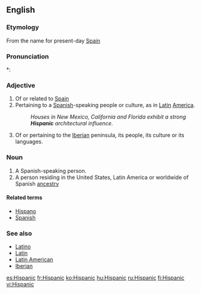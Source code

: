 ==English==

===Etymology===
From {{term|Hispania}} the {{etyl|la}} name for present-day [[Spain]]

===Pronunciation===
*: {{rhymes|ænɪk}}

===Adjective===
{{en-adj}}

# Of or related to [[Spain]]
# Pertaining to a [[Spanish]]-speaking people or culture, as in [[Latin]] [[America]].
#: ''Houses in New Mexico, California and Florida exhibit a strong '''Hispanic''' architectural influence.''
# {{context|historical}} Of or pertaining to the [[Iberia]]n peninsula, its people, its culture or its languages.

===Noun===
{{en-noun}}

# A Spanish-speaking person.
# A person residing in the United States, Latin America or worldwide of Spanish [[ancestry]]

====Related terms====
* [[Hispano]]
* [[Spanish]]

===See also===
* [[Latino]]
* [[Latin]]
* [[Latin American]]
* [[Iberian]]

[[es:Hispanic]]
[[fr:Hispanic]]
[[ko:Hispanic]]
[[hu:Hispanic]]
[[ru:Hispanic]]
[[fi:Hispanic]]
[[vi:Hispanic]]